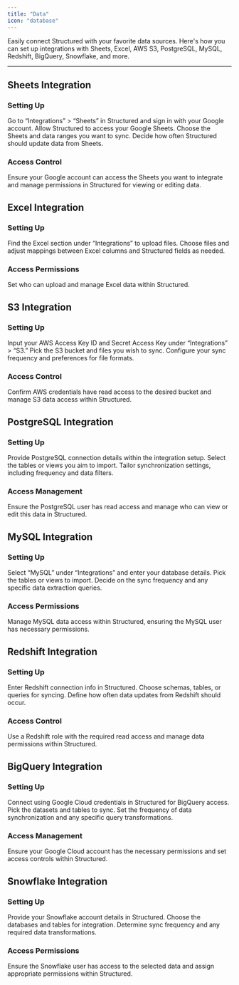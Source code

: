 ```yaml
---
title: "Data"
icon: "database"
---
```


Easily connect Structured with your favorite data sources. Here's how you can set up integrations with Sheets, Excel, AWS S3, PostgreSQL, MySQL, Redshift, BigQuery, Snowflake, and more.

---

<CardGroup cols={4}>
  <Card title="Sheets" icon="sheet-plastic" href="#sheets-integration"></Card>
  <Card title="Excel" icon="file-excel" href="#excel-integration"></Card>
  <Card title="S3" icon="aws" href="#s3-integration"></Card>
  <Card title="Postgres" icon="database" href="#postgresql-integration"></Card>
  <Card title="MySQL" icon="server" href="#mysql-integration"></Card>
  <Card title="Redshift" icon="warehouse" href="#redshift-integration"></Card>
  <Card title="BigQuery" icon="google" href="#bigquery-integration"></Card>
  <Card title="Snowflake" icon="snowflake" href="#snowflake-integration"></Card>
</CardGroup>

## Sheets Integration

### Setting Up

<Steps>
  <Step title="Authenticate">
    Go to “Integrations” > “Sheets” in Structured and sign in with your Google
    account. Allow Structured to access your Google Sheets.
  </Step>
  <Step title="Select Sheets">
    Choose the Sheets and data ranges you want to sync.
  </Step>
  <Step title="Sync Frequency">
    Decide how often Structured should update data from Sheets.
  </Step>
</Steps>

### Access Control

Ensure your Google account can access the Sheets you want to integrate and manage permissions in Structured for viewing or editing data.

## Excel Integration

### Setting Up

<Steps>
  <Step title="Upload Files">
    Find the Excel section under “Integrations” to upload files.
  </Step>
  <Step title="Select and Map Data">
    Choose files and adjust mappings between Excel columns and Structured fields
    as needed.
  </Step>
</Steps>

### Access Permissions

Set who can upload and manage Excel data within Structured.

## S3 Integration

### Setting Up

<Steps>
  <Step title="Enter AWS Credentials">
    Input your AWS Access Key ID and Secret Access Key under “Integrations” >
    “S3.”
  </Step>
  <Step title="Select Bucket">
    Pick the S3 bucket and files you wish to sync.
  </Step>
  <Step title="Sync Preferences">
    Configure your sync frequency and preferences for file formats.
  </Step>
</Steps>

### Access Control

Confirm AWS credentials have read access to the desired bucket and manage S3 data access within Structured.

## PostgreSQL Integration

### Setting Up

<Steps>
  <Step title="Database Info">
    Provide PostgreSQL connection details within the integration setup.
  </Step>
  <Step title="Choose Data">Select the tables or views you aim to import.</Step>
  <Step title="Sync Settings">
    Tailor synchronization settings, including frequency and data filters.
  </Step>
</Steps>

### Access Management

Ensure the PostgreSQL user has read access and manage who can view or edit this data in Structured.

## MySQL Integration

### Setting Up

<Steps>
  <Step title="Database Credentials">
    Select “MySQL” under “Integrations” and enter your database details.
  </Step>
  <Step title="Data Selection">Pick the tables or views to import.</Step>
  <Step title="Configure Sync">
    Decide on the sync frequency and any specific data extraction queries.
  </Step>
</Steps>

### Access Permissions

Manage MySQL data access within Structured, ensuring the MySQL user has necessary permissions.

## Redshift Integration

### Setting Up

<Steps>
  <Step title="Connection Details">
    Enter Redshift connection info in Structured.
  </Step>
  <Step title="Data Selection">
    Choose schemas, tables, or queries for syncing.
  </Step>
  <Step title="Sync Setup">
    Define how often data updates from Redshift should occur.
  </Step>
</Steps>

### Access Control

Use a Redshift role with the required read access and manage data permissions within Structured.

## BigQuery Integration

### Setting Up

<Steps>
  <Step title="Google Cloud Authentication">
    Connect using Google Cloud credentials in Structured for BigQuery access.
  </Step>
  <Step title="Select Datasets">Pick the datasets and tables to sync.</Step>
  <Step title="Configure Sync">
    Set the frequency of data synchronization and any specific query
    transformations.
  </Step>
</Steps>

### Access Management

Ensure your Google Cloud account has the necessary permissions and set access controls within Structured.

## Snowflake Integration

### Setting Up

<Steps>
  <Step title="Connection Details">
    Provide your Snowflake account details in Structured.
  </Step>
  <Step title="Select Data">
    Choose the databases and tables for integration.
  </Step>
  <Step title="Sync Settings">
    Determine sync frequency and any required data transformations.
  </Step>
</Steps>

### Access Permissions

Ensure the Snowflake user has access to the selected data and assign appropriate permissions within Structured.
